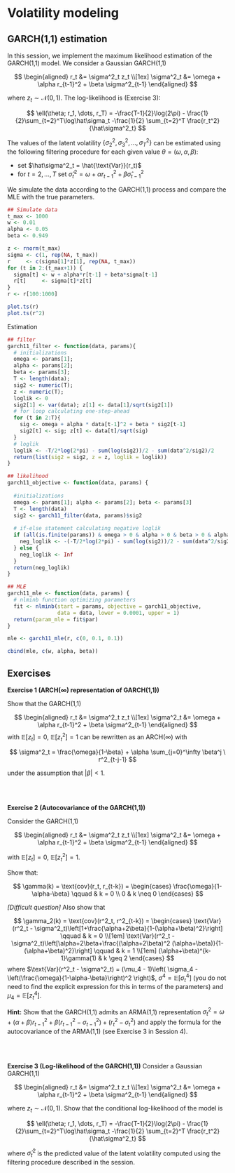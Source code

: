 # Volatility modeling {#session06}

## GARCH(1,1) estimation

In this session, we implement the maximum likelihood estimation of the GARCH(1,1) model. We consider a Gaussian GARCH(1,1)

$$
\begin{aligned}
r_t &= \sigma^2_t z_t \\[1ex]
\sigma^2_t &= \omega + \alpha r_{t-1}^2 + \beta \sigma^2_{t-1}
\end{aligned}
$$

where $z_t \sim \mathcal{N}(0, 1)$. The log-likelihood is (Exercise 3):

$$
\ell(\theta; r_1, \dots, r_T) = -\frac{T-1}{2}\log(2\pi) - \frac{1}{2}\sum_{t=2}^T\log\hat\sigma_t -\frac{1}{2} \sum_{t=2}^T \frac{r_t^2}{\hat\sigma^2_t}
$$

The values of the latent volatility $\{\sigma_2^2, \sigma_3^2, \dots, \sigma_T^2\}$ can be estimated using the following filtering procedure for each given value $\theta = (\omega, \alpha, \beta)$:

 * set $\hat\sigma^2_t = \hat{\text{Var}}(r_t)$
 * for $t = 2, \dots, T$ set $\hat\sigma^2_t = \omega + \alpha r_{t-1}^2 + \beta \hat\sigma^2_{t-1}$ 

We simulate the data according to the GARCH(1,1) process and compare the MLE with the true parameters.


```r
## Simulate data
t_max <- 1000
w <- 0.01
alpha <- 0.05
beta <- 0.949

z <- rnorm(t_max)
sigma <- c(1, rep(NA, t_max))
r     <- c(sigma[1]*z[1], rep(NA, t_max))
for (t in 2:(t_max+1)) {
  sigma[t] <- w + alpha*r[t-1] + beta*sigma[t-1]
  r[t]     <- sigma[t]*z[t]
}
r <- r[100:1000]
```

```r
plot.ts(r)
plot.ts(r^2)
```




Estimation


```r
## filter 
garch11_filter <- function(data, params){
  # initializations
  omega <- params[1]; 
  alpha <- params[2]; 
  beta <- params[3];
  T <- length(data);
  sig2 <- numeric(T); 
  z <- numeric(T); 
  loglik <- 0
  sig2[1] <- var(data); z[1] <- data[1]/sqrt(sig2[1])
  # for loop calculating one-step-ahead
  for (t in 2:T){
    sig <- omega + alpha * data[t-1]^2 + beta * sig2[t-1]
    sig2[t] <- sig; z[t] <- data[t]/sqrt(sig)
  }
  # loglik
  loglik <- -T/2*log(2*pi) - sum(log(sig2))/2 - sum(data^2/sig2)/2
  return(list(sig2 = sig2, z = z, loglik = loglik))
}
```


```r
## likelihood
garch11_objective <- function(data, params) {
  
  #initializations
  omega <- params[1]; alpha <- params[2]; beta <- params[3]
  T <- length(data)
  sig2 <- garch11_filter(data, params)$sig2
  
  # if-else statement calculating negative loglik
  if (all(is.finite(params)) & omega > 0 & alpha > 0 & beta > 0 & alpha + beta < 1) {
    neg_loglik <- -(-T/2*log(2*pi) - sum(log(sig2))/2 - sum(data^2/sig2)/2)
  } else {
    neg_loglik <- Inf
  }
  return(neg_loglik)
}
```


```r
## MLE
garch11_mle <- function(data, params) {
  # nlminb function optimizing parameters 
  fit <- nlminb(start = params, objective = garch11_objective, 
                data = data, lower = 0.0001, upper = 1)
  return(param_mle = fit$par)
}
```


```r
mle <- garch11_mle(r, c(0, 0.1, 0.1))
```

```r
cbind(mle, c(w, alpha, beta))
```



## Exercises

**Exercise 1 (ARCH($\infty$) representation of GARCH(1,1))**

Show that the GARCH(1,1)

$$
\begin{aligned}
r_t &= \sigma^2_t z_t \\[1ex]
\sigma^2_t &= \omega + \alpha r_{t-1}^2 + \beta \sigma^2_{t-1}
\end{aligned}
$$
with $\mathbb{E}[z_t] = 0$, $\mathbb{E}[z^2_t] = 1$ can be rewritten as an ARCH($\infty$) with

$$
\sigma^2_t = \frac{\omega}{1-\beta} + \alpha \sum_{j=0}^\infty \beta^j \ r^2_{t-j-1}
$$

under the assumption that $|\beta| < 1$.


<br>
<br>

**Exercise 2 (Autocovariance of the GARCH(1,1))**

Consider the GARCH(1,1)

$$
\begin{aligned}
r_t &= \sigma^2_t z_t \\[1ex]
\sigma^2_t &= \omega + \alpha r_{t-1}^2 + \beta \sigma^2_{t-1}
\end{aligned}
$$

with $\mathbb{E}[z_t] = 0$, $\mathbb{E}[z^2_t] = 1$.


Show that:

$$
\gamma(k) = \text{cov}(r_t, r_{t-k}) = 
\begin{cases}
\frac{\omega}{1-\alpha-\beta}  \qquad  & k = 0 \\
0 & k \neq 0
\end{cases}
$$


*[Difficult question]* Also show that

$$
\gamma_2(k) = \text{cov}(r^2_t, r^2_{t-k}) = 
\begin{cases}
\text{Var}(r^2_t - \sigma^2_t)\left[1+\frac{\alpha+2\beta}{1-(\alpha+\beta)^2}\right] \qquad  & k = 0 \\[1em]
\text{Var}(r^2_t - \sigma^2_t)\left[\alpha+2\beta+\frac{(\alpha+2\beta)^2 (\alpha+\beta)}{1-(\alpha+\beta)^2}\right] \qquad  & k = 1 \\[1em]
(\alpha+\beta)^{k-1}\gamma(1) & k \geq 2
\end{cases}
$$
where $\text{Var}(r^2_t - \sigma^2_t) = (\mu_4 - 1)\left( \sigma_4 - \left(\frac{\omega}{1-\alpha-\beta}\right)^2 \right)$, $\sigma^4 = \mathbb{E}[\sigma^4_t]$ (you do not need to find the explicit expression for this in terms of the parameters) and $\mu_4 = \mathbb{E}[z_t^4]$.

**Hint:** Show that the GARCH(1,1) admits an ARMA(1,1) representation $\sigma_t^2 = \omega + (\alpha+\beta)r^2_{t-1} + \beta(r^2_{t-1}-\sigma^2_{t-1}) + (r^2_{t}-\sigma^2_{t})$ and apply the formula for the autocovariance of the ARMA(1,1) (see Exercise 3 in Session 4).



<br>
<br>

**Exercise 3 (Log-likelihood of the GARCH(1,1))**
Consider a Gaussian GARCH(1,1)

$$
\begin{aligned}
r_t &= \sigma^2_t z_t \\[1ex]
\sigma^2_t &= \omega + \alpha r_{t-1}^2 + \beta \sigma^2_{t-1}
\end{aligned}
$$

where $z_t \sim \mathcal{N}(0, 1)$. Show that the conditional log-likelihood of the model is

$$
\ell(\theta; r_1, \dots, r_T) = -\frac{T-1}{2}\log(2\pi) - \frac{1}{2}\sum_{t=2}^T\log\hat\sigma_t -\frac{1}{2} \sum_{t=2}^T \frac{r_t^2}{\hat\sigma^2_t}
$$

where $\hat\sigma_t^2$ is the predicted value of the latent volatility computed using the filtering procedure described in the session.


<!-- # Sharing your book -->

<!-- ## Publishing -->

<!-- HTML books can be published online, see: https://bookdown.org/yihui/bookdown/publishing.html -->

<!-- ## 404 pages -->

<!-- By default, users will be directed to a 404 page if they try to access a webpage that cannot be found. If you'd like to customize your 404 page instead of using the default, you may add either a `_404.Rmd` or `_404.md` file to your project root and use code and/or Markdown syntax. -->

<!-- ## Metadata for sharing -->

<!-- Bookdown HTML books will provide HTML metadata for social sharing on platforms like Twitter, Facebook, and LinkedIn, using information you provide in the `index.Rmd` YAML. To setup, set the `url` for your book and the path to your `cover-image` file. Your book's `title` and `description` are also used. -->



<!-- This `gitbook` uses the same social sharing data across all chapters in your book- all links shared will look the same. -->

<!-- Specify your book's source repository on GitHub using the `edit` key under the configuration options in the `_output.yml` file, which allows users to suggest an edit by linking to a chapter's source file.  -->

<!-- Read more about the features of this output format here: -->

<!-- https://pkgs.rstudio.com/bookdown/reference/gitbook.html -->

<!-- Or use: -->

<!-- ```{r eval=FALSE} -->
<!-- ?bookdown::gitbook -->
<!-- ``` -->


